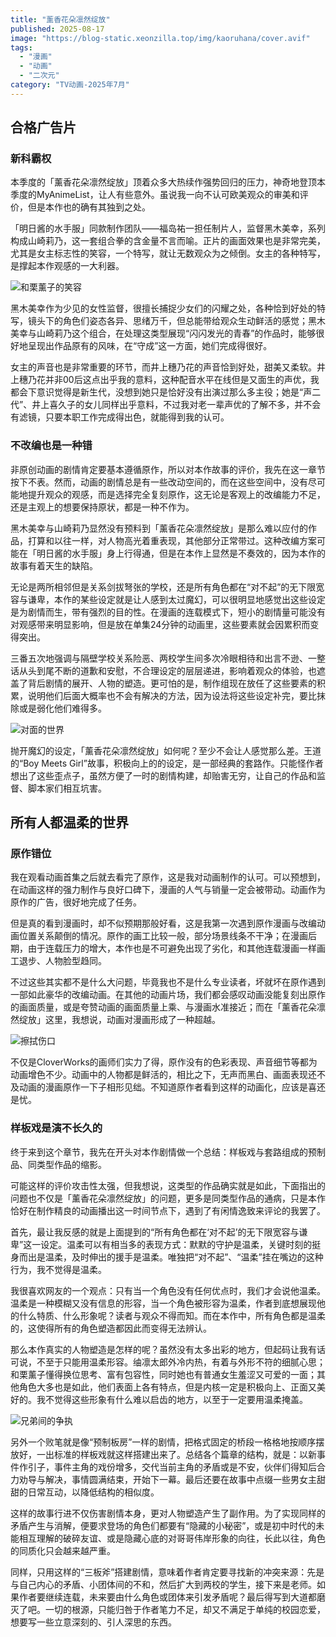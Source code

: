 ```yaml
---
title: "薰香花朵凛然绽放"
published: 2025-08-17
image: "https://blog-static.xeonzilla.top/img/kaoruhana/cover.avif"
tags: 
  - "漫画"
  - "动画"
  - "二次元"
category: "TV动画-2025年7月"
---
```

## 合格广告片
### 新科霸权
本季度的「薰香花朵凛然绽放」顶着众多大热续作强势回归的压力，神奇地登顶本季度的MyAnimeList，让人有些意外。虽说我一向不认可欧美观众的审美和评价，但是本作也的确有其独到之处。

「明日酱的水手服」同款制作团队——福岛祐一担任制片人，监督黑木美幸，系列构成山崎莉乃，这一套组合拳的含金量不言而喻。正片的画面效果也是非常完美，尤其是女主标志性的笑容，一个特写，就让无数观众为之倾倒。女主的各种特写，是撑起本作观感的一大利器。

![和栗薰子的笑容](https://blog-static.xeonzilla.top/img/kaoruhana/01.avif "和栗薰子的笑容")

黑木美幸作为少见的女性监督，很擅长捕捉少女们的闪耀之处，各种恰到好处的特写，镜头下的角色们姿态各异、思绪万千，但总能带给观众生动鲜活的感觉；黑木美幸与山崎莉乃这个组合，在处理这类型展现“闪闪发光的青春”的作品时，能够很好地呈现出作品原有的风味，在“守成”这一方面，她们完成得很好。

女主的声音也是非常重要的环节，而井上穗乃花的声音恰到好处，甜美又柔软。井上穗乃花并非00后这点出乎我的意料，这种配音水平在线但是又面生的声优，我都会下意识觉得是新生代，没想到她只是恰好没有出演过那么多主役；她是“声二代”、井上喜久子的女儿同样出乎意料，不过我对老一辈声优的了解不多，并不会有滤镜，只要本职工作完成得出色，就能得到我的认可。

### 不改编也是一种错
非原创动画的剧情肯定要基本遵循原作，所以对本作故事的评价，我先在这一章节按下不表。然而，动画的剧情总是有一些改动空间的，而在这些空间中，没有尽可能地提升观众的观感，而是选择完全复刻原作，这无论是客观上的改编能力不足，还是主观上的想要保持原状，都是一种不作为。

黑木美幸与山崎莉乃显然没有预料到「薰香花朵凛然绽放」是那么难以应付的作品，打算和以往一样，对人物高光着重表现，其他部分正常带过。这种改编方案可能在「明日酱的水手服」身上行得通，但是在本作上显然是不奏效的，因为本作的故事有着天生的缺陷。

无论是两所相邻但是关系剑拔弩张的学校，还是所有角色都在“对不起”的无下限宽容与谦卑，本作的某些设定就是让人感到太过魔幻，可以很明显地感觉出这些设定是为剧情而生，带有强烈的目的性。在漫画的连载模式下，短小的剧情量可能没有对观感带来明显影响，但是放在单集24分钟的动画里，这些要素就会因累积而变得突出。

三番五次地强调与隔壁学校关系险恶、两校学生间多次冷眼相待和出言不逊、一整话从头到尾不断的道歉和安慰，不合理设定的层层递进，影响着观众的体验，也遮盖了背后剧情的展开、人物的塑造。更可怕的是，制作组现在放任了这些要素的积累，说明他们后面大概率也不会有解决的方法，因为设法将这些设定补完，要比抹除或是弱化他们难得多。

![对面的世界](https://blog-static.xeonzilla.top/img/kaoruhana/02.avif "对面的世界")

抛开魔幻的设定，「薰香花朵凛然绽放」如何呢？至少不会让人感觉那么差。王道的“Boy Meets Girl”故事，积极向上的的设定，是一部经典的套路作。只能怪作者想出了这些歪点子，虽然方便了一时的剧情构建，却贻害无穷，让自己的作品和监督、脚本家们相互坑害。

## 所有人都温柔的世界
### 原作错位
我在观看动画首集之后就去看完了原作，这是我对动画制作的认可。可以预想到，在动画这样的强力制作与良好口碑下，漫画的人气与销量一定会被带动。动画作为原作的广告，很好地完成了任务。

但是真的看到漫画时，却不似预期那般好看，这是我第一次遇到原作漫画与改编动画位置关系颠倒的情况。原作的画工比较一般，部分场景线条不干净；在漫画后期，由于连载压力的增大，本作也是不可避免出现了劣化，和其他连载漫画一样画工退步、人物脸型趋同。

不过这些其实都不是什么大问题，毕竟我也不是什么专业读者，坏就坏在原作遇到一部如此豪华的改编动画。在其他的动画片场，我们都会感叹动画没能复刻出原作的画面质量，或是夸赞动画的画面质量上乘、与漫画水准接近；而在「薰香花朵凛然绽放」这里，我想说，动画对漫画形成了一种超越。

![擦拭伤口](https://blog-static.xeonzilla.top/img/kaoruhana/03.avif "擦拭伤口")

不仅是CloverWorks的画师们实力了得，原作没有的色彩表现、声音细节等都为动画增色不少。动画中的人物都是鲜活的，相比之下，无声而黑白、画面表现还不及动画的漫画原作一下子相形见绌。不知道原作者看到这样的动画化，应该是喜还是忧。

### 样板戏是演不长久的
终于来到这个章节，我先在开头对本作剧情做一个总结：样板戏与套路组成的预制品、同类型作品的缩影。

可能这样的评价攻击性太强，但我想说，这类型的作品确实就是如此，下面指出的问题也不仅是「薰香花朵凛然绽放」的问题，更多是同类型作品的通病，只是本作恰好在制作精良的动画播出这一时间节点下，遇到了有闲情逸致来评论的我罢了。

首先，最让我反感的就是上面提到的“所有角色都在‘对不起’的无下限宽容与谦卑”这一设定。温柔可以有相当多的表现方式：默默的守护是温柔，关键时刻的挺身而出是温柔，及时伸出的援手是温柔。唯独把“对不起”、“温柔”挂在嘴边的这种行为，我不觉得是温柔。

我很喜欢网友的一个观点：只有当一个角色没有任何优点时，我们才会说他温柔。温柔是一种模糊又没有信息的形容，当一个角色被形容为温柔，作者到底想展现他的什么特质、什么形象呢？读者与观众不得而知。而在本作中，所有角色都是温柔的，这使得所有的角色塑造都因此而变得无法辨认。

那么本作真实的人物塑造是怎样的呢？虽然没有太多出彩的地方，但起码让我有话可说，不至于只能用温柔形容。䌷凛太郎外冷内热，有着与外形不符的细腻心思；和栗薰子懂得换位思考、富有包容性，同时她也有普通女生羞涩又可爱的一面；其他角色大多也是如此，他们表面上各有特点，但是内核一定是积极向上、正面又美好的。我不觉得这些形象有什么难以启齿的地方，以至于一定要用温柔掩盖。

![兄弟间的争执](https://blog-static.xeonzilla.top/img/kaoruhana/04.avif "兄弟间的争执")

另外一个败笔就是像“预制板房”一样的剧情，把格式固定的桥段一格格地按顺序摆放好，一出标准的样板戏就这样搭建出来了。总结各个篇章的结构，就是：以新事件作引子，事件主角的戏份增多，交代当前主角的矛盾或是不安，伙伴们得知后合力劝导与解决，事情圆满结束，开始下一幕。最后还要在故事中点缀一些男女主甜甜的日常互动，以降低结构的相似度。

这样的故事行进不仅伤害剧情本身，更对人物塑造产生了副作用。为了实现同样的矛盾产生与消解，便要求登场的角色们都要有“隐藏的小秘密”，或是初中时代的未能相互理解的破碎友谊、或是隐藏心底的对哥哥伟岸形象的向往，长此以往，角色的同质化只会越来越严重。

同样，只用这样的“三板斧”搭建剧情，意味着作者肯定要寻找新的冲突来源：先是与自己内心的矛盾、小团体间的不和，然后扩大到两校的学生，接下来是老师。如果作者要继续连载，未来要由什么角色或团体来引发矛盾呢？最后得写到大道都磨灭了吧。一切的根源，只能归咎于作者笔力不足，却又不满足于单纯的校园恋爱，想要写一些立意深刻的、引人深思的东西。
